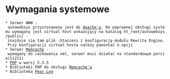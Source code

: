 = Wymagania systemowe =

 * Serwer WWW - autowebsys przystosowany jest do [http://www.apache.org/ Apache'a]. Do poprawnej obsługi systemu wymagany jest virtual host wskazujący na katalog ht_root/autowebsys/public/ - znajduje się tam plik .htaccess z konfiguracją modułu Rewrite Engine. Przy konfiguracji virtual hosta należy pamietać o opcji {{{AllowOverride All}}}
 * Serwer [http://memcached.org/ Memcache] - wymagany do cachowania xml, serwer musi działać na standardowym porcie(11211)
 * [http://www.php.net/ PHP] w wersj 5.3.5
 * Biblioteki PHP do obsługi [http://pecl.php.net/package/memcache Memcache'a]
 * Biblioteka [http://pear.php.net/package/Log/redirected Pear Log]